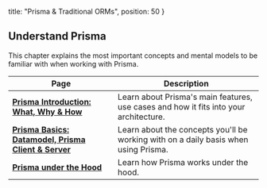   title: "Prisma & Traditional ORMs",
  position: 50
}

## Understand Prisma

This chapter explains the most important concepts and mental models to be familiar with when working with Prisma.

| Page | Description |
| -- | --- |
| [**Prisma Introduction: What, Why & How**](j9ff) | Learn about Prisma's main features, use cases and how it fits into your architecture. |
| [**Prisma Basics: Datamodel, Prisma Client & Server**](fgz4) | Learn about the concepts you'll be working with on a daily basis when using Prisma. |
| [**Prisma under the Hood**](j8ff) | Learn how Prisma works under the hood. |